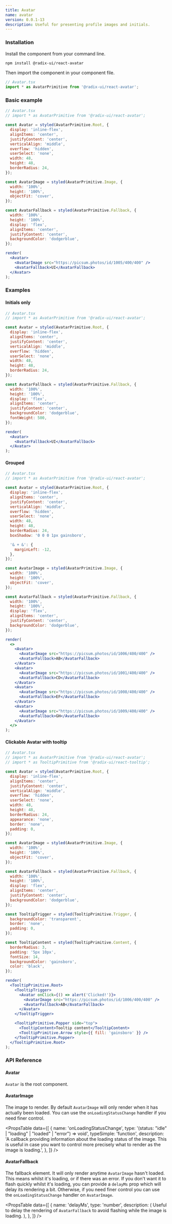 ```yaml
---
title: Avatar
name: avatar
version: 0.0.1-13
description: Useful for presenting profile images and initials.
---
```



<HeroSlot>
  <Hero />
</HeroSlot>

### Installation

Install the component from your command line.

```bash
npm install @radix-ui/react-avatar
```

Then import the component in your component file.

```jsx
// Avatar.tsx
import * as AvatarPrimitive from '@radix-ui/react-avatar';
```

### Basic example

```jsx live manual
// Avatar.tsx
// import * as AvatarPrimitive from '@radix-ui/react-avatar';

const Avatar = styled(AvatarPrimitive.Root, {
  display: 'inline-flex',
  alignItems: 'center',
  justifyContent: 'center',
  verticalAlign: 'middle',
  overflow: 'hidden',
  userSelect: 'none',
  width: 48,
  height: 48,
  borderRadius: 24,
});

const AvatarImage = styled(AvatarPrimitive.Image, {
  width: '100%',
  height: '100%',
  objectFit: 'cover',
});

const AvatarFallback = styled(AvatarPrimitive.Fallback, {
  width: '100%',
  height: '100%',
  display: 'flex',
  alignItems: 'center',
  justifyContent: 'center',
  backgroundColor: 'dodgerblue',
});

render(
  <Avatar>
    <AvatarImage src="https://picsum.photos/id/1005/400/400" />
    <AvatarFallback>UI</AvatarFallback>
  </Avatar>
);
```

### Examples

#### Initials only

```jsx live manual compact
// Avatar.tsx
// import * as AvatarPrimitive from '@radix-ui/react-avatar';

const Avatar = styled(AvatarPrimitive.Root, {
  display: 'inline-flex',
  alignItems: 'center',
  justifyContent: 'center',
  verticalAlign: 'middle',
  overflow: 'hidden',
  userSelect: 'none',
  width: 48,
  height: 48,
  borderRadius: 24,
});

const AvatarFallback = styled(AvatarPrimitive.Fallback, {
  width: '100%',
  height: '100%',
  display: 'flex',
  alignItems: 'center',
  justifyContent: 'center',
  backgroundColor: 'dodgerblue',
  fontWeight: 500,
});

render(
  <Avatar>
    <AvatarFallback>UI</AvatarFallback>
  </Avatar>
);
```

#### Grouped

```jsx live manual compact
// Avatar.tsx
// import * as AvatarPrimitive from '@radix-ui/react-avatar';

const Avatar = styled(AvatarPrimitive.Root, {
  display: 'inline-flex',
  alignItems: 'center',
  justifyContent: 'center',
  verticalAlign: 'middle',
  overflow: 'hidden',
  userSelect: 'none',
  width: 48,
  height: 48,
  borderRadius: 24,
  boxShadow: '0 0 0 1px gainsboro',

  '& + &': {
    marginLeft: -12,
  },
});

const AvatarImage = styled(AvatarPrimitive.Image, {
  width: '100%',
  height: '100%',
  objectFit: 'cover',
});

const AvatarFallback = styled(AvatarPrimitive.Fallback, {
  width: '100%',
  height: '100%',
  display: 'flex',
  alignItems: 'center',
  justifyContent: 'center',
  backgroundColor: 'dodgerblue',
});

render(
  <>
    <Avatar>
      <AvatarImage src="https://picsum.photos/id/1006/400/400" />
      <AvatarFallback>AB</AvatarFallback>
    </Avatar>
    <Avatar>
      <AvatarImage src="https://picsum.photos/id/1001/400/400" />
      <AvatarFallback>CD</AvatarFallback>
    </Avatar>
    <Avatar>
      <AvatarImage src="https://picsum.photos/id/1008/400/400" />
      <AvatarFallback>EF</AvatarFallback>
    </Avatar>
    <Avatar>
      <AvatarImage src="https://picsum.photos/id/1009/400/400" />
      <AvatarFallback>GH</AvatarFallback>
    </Avatar>
  </>
);
```

#### Clickable Avatar with tooltip

```jsx live manual compact
// Avatar.tsx
// import * as AvatarPrimitive from '@radix-ui/react-avatar';
// import * as TooltipPrimitive from '@radix-ui/react-tooltip';

const Avatar = styled(AvatarPrimitive.Root, {
  display: 'inline-flex',
  alignItems: 'center',
  justifyContent: 'center',
  verticalAlign: 'middle',
  overflow: 'hidden',
  userSelect: 'none',
  width: 48,
  height: 48,
  borderRadius: 24,
  appearance: 'none',
  border: 'none',
  padding: 0,
});

const AvatarImage = styled(AvatarPrimitive.Image, {
  width: '100%',
  height: '100%',
  objectFit: 'cover',
});

const AvatarFallback = styled(AvatarPrimitive.Fallback, {
  width: '100%',
  height: '100%',
  display: 'flex',
  alignItems: 'center',
  justifyContent: 'center',
  backgroundColor: 'dodgerblue',
});

const TooltipTrigger = styled(TooltipPrimitive.Trigger, {
  backgroundColor: 'transparent',
  border: 'none',
  padding: 0,
});

const TooltipContent = styled(TooltipPrimitive.Content, {
  borderRadius: 3,
  padding: '5px 10px',
  fontSize: 14,
  backgroundColor: 'gainsboro',
  color: 'black',
});

render(
  <TooltipPrimitive.Root>
    <TooltipTrigger>
      <Avatar onClick={() => alert('Clicked!')}>
        <AvatarImage src="https://picsum.photos/id/1006/400/400" />
        <AvatarFallback>AB</AvatarFallback>
      </Avatar>
    </TooltipTrigger>

    <TooltipPrimitive.Popper side="top">
      <TooltipContent>Tooltip content</TooltipContent>
      <TooltipPrimitive.Arrow style={{ fill: 'gainsboro' }} />
    </TooltipPrimitive.Popper>
  </TooltipPrimitive.Root>
);
```

### API Reference

#### Avatar

`Avatar` is the root component.

#### AvatarImage

The image to render. By default `AvatarImage` will only render when it has actually been loaded. You can use the `onLoadingStatusChange` handler if you need finer control.

<PropsTable
  data={[
    {
      name: 'onLoadingStatusChange',
      type: '(status: "idle" | "loading" | "loaded" | "error") => void',
      typeSimple: 'function',
      description:
        'A callback providing information about the loading status of the image. This is useful in case you want to control more precisely what to render as the image is loading.',
    },
  ]}
/>

#### AvatarFallback

The fallback element. It will only render anytime `AvatarImage` hasn't loaded. This means whilst it's loading, or if there was an error. If you don't want it to flash quickly whilst it's loading, you can provide a `delayMs` prop which will delay its rendering a bit. Otherwise, if you need finer control you can use the `onLoadingStatusChange` handler on `AvatarImage`.

<PropsTable
  data={[
    {
      name: 'delayMs',
      type: 'number',
      description: (
        <span>
          Useful to delay the rendering of <Code>AvatarFallback</Code> to avoid
          flashing while the image is loading.
        </span>
      ),
    },
  ]}
/>
